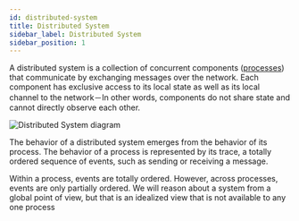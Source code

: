```yaml
---
id: distributed-system
title: Distributed System
sidebar_label: Distributed System
sidebar_position: 1
---
```


A distributed system is a collection of concurrent components ([processes](/system-model/processes)) that communicate by exchanging messages over the network.
Each component has exclusive access to its local state as well as its local channel to the network－In other words, components do not share state and cannot directly observe each other.

![Distributed System diagram](/img/distributed-system.svg)

The behavior of a distributed system emerges from the behavior of its process.
The behavior of a process is represented by its trace, a totally ordered sequence of events, such as sending or receiving a message.

Within a process, events are totally ordered.
However, across processes, events are only partially ordered.
We will reason about a system from a global point of view, but that is an idealized view that is not available to any one process
